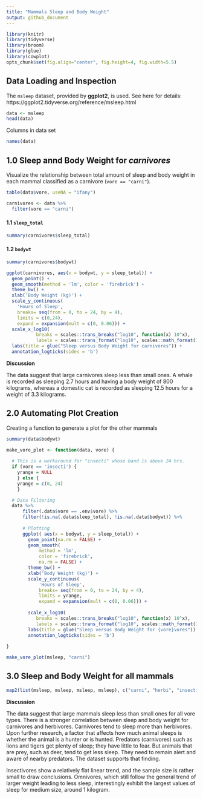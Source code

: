 ```yaml
---
title: "Mammals Sleep and Body Weight"
output: github_document
---
```


```r
library(knitr)
library(tidyverse)
library(broom)
library(glue)
library(cowplot)
opts_chunk$set(fig.align="center", fig.height=4, fig.width=5.5)
```

## Data Loading and Inspection

The `msleep` dataset, provided by **ggplot2**, is used. See here for details: https://ggplot2.tidyverse.org/reference/msleep.html

```r
data <- msleep
head(data)
```
Columns in data set
```r
names(data)
```
## 1.0 Sleep annd Body Weight for *carnivores*

Visualize the relationship between total amount of sleep and body weight in each mammal classified as a carnivore (`vore == "carni"`). 


```r
table(data$vore, useNA = "ifany")
```

```r
carnivores <- data %>%
  filter(vore == "carni")
```

#### 1.1 `sleep_total`
```r
summary(carnivores$sleep_total)
```

#### 1.2 `bodywt`
```r
summary(carnivores$bodywt)

```

```r

ggplot(carnivores, aes(x = bodywt, y = sleep_total)) +
  geom_point() +
  geom_smooth(method = 'lm', color = 'firebrick') +
  theme_bw() +
  xlab('Body Weight (kg)') +
  scale_y_continuous(
    'Hours of Sleep',
    breaks= seq(from = 0, to = 24, by = 4), 
    limits = c(0,24),
    expand = expansion(mult = c(0, 0.06))) + 
  scale_x_log10(
           breaks = scales::trans_breaks("log10", function(x) 10^x),
           labels = scales::trans_format("log10", scales::math_format(10^.x))) +
  labs(title = glue("Sleep versus Body Weight for carnivores")) +
  annotation_logticks(sides = 'b')

```

**Discussion**

The data suggest that large carnivores sleep less than small ones. A whale is recorded as sleeping 2.7 hours and having a body weight of 800 kilograms, whereas a domestic cat is recorded as sleeping 12.5 hours for a weight of 3.3 kilograms.

## 2.0 Automating Plot Creation
Creating a function to generate a plot for the other mammals

```r
summary(data$bodywt)
```
```r

make_vore_plot <- function(data, vore) {
  
  # This is a workaround for "insecti" whose band is above 24 hrs.
  if (vore == 'insecti') {
    yrange = NULL
    } else {
    yrange = c(0, 24)
    }

  # Data Filtering
  data %>%
      filter(.data$vore == .env$vore) %>%
      filter(!is.na(.data$sleep_total), !is.na(.data$bodywt)) %>%
    
      # Plotting
      ggplot( aes(x = bodywt, y = sleep_total)) +
        geom_point(na.rm = FALSE) +
        geom_smooth(
            method = 'lm', 
            color = 'firebrick',
            na.rm = FALSE) +
        theme_bw() +
        xlab('Body Weight (kg)') +
        scale_y_continuous(
            'Hours of Sleep',
            breaks= seq(from = 0, to = 24, by = 4),
            limits = yrange,
            expand = expansion(mult = c(0, 0.06))) +
 
        scale_x_log10(
           breaks = scales::trans_breaks("log10", function(x) 10^x),
           labels = scales::trans_format("log10", scales::math_format(10^.x))) +
        labs(title = glue("Sleep versus Body Weight for {vore}vores")) +
        annotation_logticks(sides = 'b')
  
}

make_vore_plot(msleep, "carni")

```

## 3.0 Sleep and Body Weight for all mammals

```r

map2(list(msleep, msleep, msleep, msleep), c("carni", "herbi", "insecti", "omni"), make_vore_plot)

```

**Discussion**

The data suggest that large mammals sleep less than small ones for all vore types. There is a stronger correlation between sleep and body weight for carnivores and herbivores.
Carnivores tend to sleep more than herbivores. Upon further research, a factor that affects how much animal sleeps is whether the animal is a hunter or is hunted. Predators (carnivores) such as lions and tigers get plenty of sleep; they have little to fear. But animals that are prey, such as deer, tend to get less sleep. They need to remain alert and aware of nearby predators. The dataset supports that finding.

Insectivores show a relatively flat linear trend, and the sample size is rather small to draw conclusions.
Omnivores, which still follow the general trend of larger weight leading to less sleep, interestingly exhibit the largest values of sleep for medium size, around 1 kilogram.
